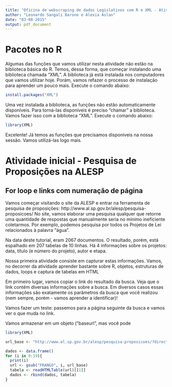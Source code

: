 ```yaml
---
title: "Oficina de webscraping de dados Legislativos com R e XML - Atividade 1"
author: "Leonardo Sangali Barone e Alexia Aslan"
date: "03-08-2015"
output: pdf_document
---
```


# Pacotes no R

Algumas das funções que vamos utilizar nesta atividade não estão na biblioteca básica do R. Temos, dessa forma, que começar instalando uma biblioteca chamada "XML". A biblioteca já está instalada nos computadores que vamos utilizar hoje. Porám, vamos refazer o processo de instalação para aprender um pouco mais. Execute o comando abaixo:

```r
install.packages("XML")
```

Uma vez instalada a biblioteca, as funções não estão automaticamente disponíveis. Para torná-las disponíveis é preciso "chamar" a biblioteca. Vamos fazer isso com a biblioteca "XML". Execute o comando abaixo:

```r
library(XML)
```

Excelente! Já temos as funções que precisamos disponíveis na nossa sessão. Vamos utilizá-las logo mais.

# Atividade inicial - Pesquisa de Proposições na ALESP

## For loop e links com numeração de página

Vamos começar visitando o site da ALESP e entrar na ferramenta de pesquisa de proposições: http://www.al.sp.gov.br/alesp/pesquisa-proposicoes/
No site, vamos elaborar uma pesquisa qualquer que retorne uma quantidade de respostas que manualmente seria no mínimo ineficiente coletarmos.
Por exemplo, podemos pesquisa por todos os Projetos de Lei relacionados à palavra "água".

Na data deste tutorial, eram 2067 documentos. O resultado, porém, está espalhado em 207 tabelas de 10 linhas.
Há 4 informações sobre os projetos: data, título (e número do projeto), autor e etapa.

Nossa primeira atividade consiste em capturar estas informações. Vamos, no decorrer da atividade aprender bastante sobre R, objetos, estruturas de dados, loops e captura de tabelas em HTML

Em primeiro lugar, vamos copiar o link do resultado da busca. Veja que o link contém diversas informações sobre a busca.
Em diversos casos essas informações são exatamente os parâmetros da busca que você realizou (nem sempre, porém - vamos aprender a identificar)!

Vamos fazer um teste: passemos para a página seguinte da busca e vamos ver o que muda no link.

Vamos armazenar em um objeto ("baseurl", mas você pode

```r
library(XML)

url_base <- "http://www.al.sp.gov.br/alesp/pesquisa-proposicoes/?direction=inicio&lastPage=0&currentPage=FRANGO&act=detalhe&idDocumento=&rowsPerPage=100&currentPageDetalhe=1&tpDocumento=&method=search&text=%E1gua&natureId=&legislativeNumber=&legislativeYear=&natureIdMainDoc=&anoDeExercicio=&legislativeNumberMainDoc=&legislativeYearMainDoc=&strInitialDate=&strFinalDate=&author=&supporter=&politicalPartyId=&tipoDocumento=&stageId=&strVotedInitialDate=&strVotedFinalDate="

dados <- data.frame()
for (i in 0:19){
  print(i)
  url <- gsub("FRANGO", i, url_base)
  tabela <- readHTMLTable(url)[[1]]
  dados <- rbind(dados, tabela)
}
```
